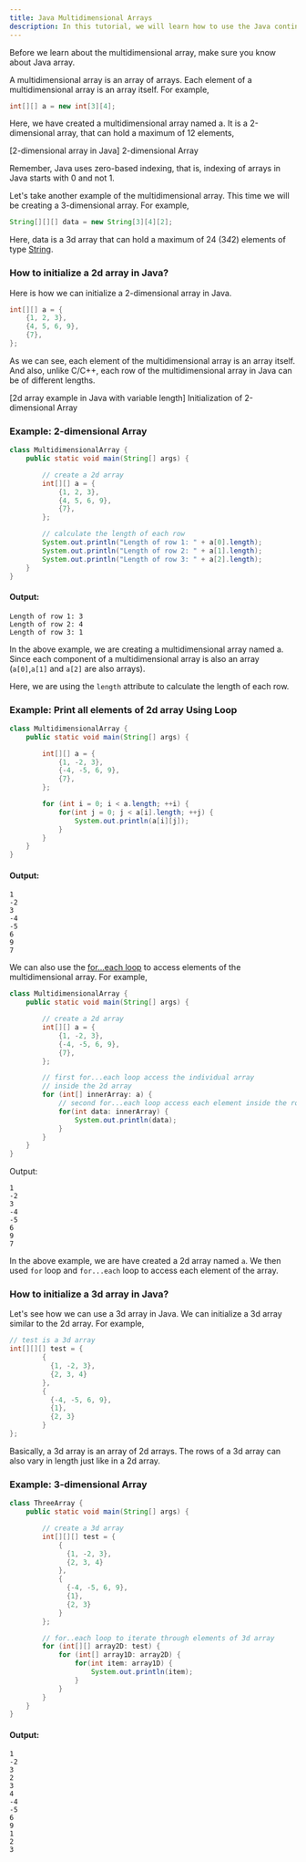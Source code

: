 ```yaml
---
title: Java Multidimensional Arrays
description: In this tutorial, we will learn how to use the Java continue statement to skip the current iteration of a loop.
---
```


Before we learn about the multidimensional array, make sure you know about Java array.

A multidimensional array is an array of arrays. Each element of a multidimensional array is an array itself. For example,

```java
int[][] a = new int[3][4];
```

Here, we have created a multidimensional array named a. It is a 2-dimensional array, that can hold a maximum of 12 elements,

[2-dimensional array in Java]
2-dimensional Array

Remember, Java uses zero-based indexing, that is, indexing of arrays in Java starts with 0 and not 1.

Let's take another example of the multidimensional array. This time we will be creating a 3-dimensional array. For example,

```java
String[][][] data = new String[3][4][2];
```

Here, data is a 3d array that can hold a maximum of 24 (3*4*2) elements of type [String](/docs/string).

### How to initialize a 2d array in Java?

Here is how we can initialize a 2-dimensional array in Java.

```java
int[][] a = {
    {1, 2, 3},
    {4, 5, 6, 9},
    {7},
};
```

As we can see, each element of the multidimensional array is an array itself. And also, unlike C/C++, each row of the multidimensional array in Java can be of different lengths.

[2d array example in Java with variable length]
Initialization of 2-dimensional Array

### Example: 2-dimensional Array

```java
class MultidimensionalArray {
    public static void main(String[] args) {

        // create a 2d array
        int[][] a = {
            {1, 2, 3},
            {4, 5, 6, 9},
            {7},
        };

        // calculate the length of each row
        System.out.println("Length of row 1: " + a[0].length);
        System.out.println("Length of row 2: " + a[1].length);
        System.out.println("Length of row 3: " + a[2].length);
    }
}
```

#### Output:

```plaintext
Length of row 1: 3
Length of row 2: 4
Length of row 3: 1
```

In the above example, we are creating a multidimensional array named a. Since each component of a multidimensional array is also an array (`a[0]`,`a[1]` and `a[2]` are also arrays).

Here, we are using the `length` attribute to calculate the length of each row.

### Example: Print all elements of 2d array Using Loop

```java
class MultidimensionalArray {
    public static void main(String[] args) {

        int[][] a = {
            {1, -2, 3},
            {-4, -5, 6, 9},
            {7},
        };

        for (int i = 0; i < a.length; ++i) {
            for(int j = 0; j < a[i].length; ++j) {
                System.out.println(a[i][j]);
            }
        }
    }
}
```

#### Output:

```plaintext
1
-2
3
-4
-5
6
9
7
```

We can also use the [for...each loop](/docs/enhanced-for-loop) to access elements of the multidimensional array. For example,

```java
class MultidimensionalArray {
    public static void main(String[] args) {

        // create a 2d array
        int[][] a = {
            {1, -2, 3},
            {-4, -5, 6, 9},
            {7},
        };

        // first for...each loop access the individual array
        // inside the 2d array
        for (int[] innerArray: a) {
            // second for...each loop access each element inside the row
            for(int data: innerArray) {
                System.out.println(data);
            }
        }
    }
}
```

Output:

```plaintext
1
-2
3
-4
-5
6
9
7
```

In the above example, we are have created a 2d array named `a`. We then used `for` loop and `for...each` loop to access each element of the array.

### How to initialize a 3d array in Java?

Let's see how we can use a 3d array in Java. We can initialize a 3d array similar to the 2d array. For example,

```java
// test is a 3d array
int[][][] test = {
        {
          {1, -2, 3},
          {2, 3, 4}
        },
        {
          {-4, -5, 6, 9},
          {1},
          {2, 3}
        }
};
```

Basically, a 3d array is an array of 2d arrays. The rows of a 3d array can also vary in length just like in a 2d array.

### Example: 3-dimensional Array

```java
class ThreeArray {
    public static void main(String[] args) {

        // create a 3d array
        int[][][] test = {
            {
              {1, -2, 3},
              {2, 3, 4}
            },
            {
              {-4, -5, 6, 9},
              {1},
              {2, 3}
            }
        };

        // for..each loop to iterate through elements of 3d array
        for (int[][] array2D: test) {
            for (int[] array1D: array2D) {
                for(int item: array1D) {
                    System.out.println(item);
                }
            }
        }
    }
}
```

#### Output:

```plaintext
1
-2
3
2
3
4
-4
-5
6
9
1
2
3
```
